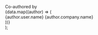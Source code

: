   <div style={{ marginBottom: '3rem', display: 'flex', flexDirection: 'column', gap: '0.5rem' }}>
    <span style={{ color: 'rgb(107, 114, 128)', fontSize: '0.875rem' }}>Co-authored by</span>
    <div style={{ display: 'flex', flexWrap: 'wrap', alignItems: 'center', gap: '0.5rem' }}>
      {data.map((author) => (
        <div
          key={author.name}
          style={{
            padding: '0.75rem',
            paddingRight: '1rem',
            display: 'inline-flex',
            alignItems: 'center',
            gap: '0.75rem',
            fontWeight: 'normal',
            position: 'relative',
            ringWidth: '2px',
            ringColor: 'transparent',
            borderRadius: '0.75rem',
            backgroundColor: 'white',
            border: '1px solid rgba(0,0,0,0.1)',
            overflow: 'hidden'
          }}
        >
          <div style={{ position: 'relative' }}>
            <div style={{ overflow: 'hidden', border: '1px solid #e5e7eb', borderRadius: '9999px', width: '2rem', height: '2rem' }}>
              <img
                style={{ margin: 0, width: '100%', height: '100%' }}
                src={`${window.location.origin}/images/authors/${author.company.id}/${author.user.id}.jpg`}
                alt=""
                width={32}
                height={32}
              />
            </div>
            <div
              style={{
                position: 'absolute',
                border: '1px solid white',
                overflow: 'hidden',
                borderRadius: '9999px',
                objectFit: 'cover',
                width: '1rem',
                height: '1rem',
                right: '-0.25rem',
                bottom: '-0.25rem'
              }}
            >
              <img
                style={{ margin: 0, width: '100%', height: '100%' }}
                src={`${window.location.origin}/images/authors/${author.company.id}/logo.jpg`}
                alt=""
                width={16}
                height={16}
              />
            </div>
          </div>
          <div style={{ display: 'flex', flexDirection: 'column' }}>
            <span
              style={{
                fontWeight: 600,
                lineHeight: 1.25,
                fontSize: '13px',
                letterSpacing: '-0.01em'
              }}
            >
              {author.user.name}
            </span>
            <span
              style={{
                color: 'rgb(107, 114, 128)',
                lineHeight: 1.25,
                fontSize: '11px'
              }}
            >
              {author.company.name}
            </span>
          </div>
        </div>
      ))}
    </div>
  </div>
);
